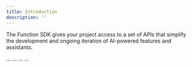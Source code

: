 ```yaml
---
title: Introduction
description: ''
---
```


The Function SDK gives your project access to a set of APIs that simplify the development and ongoing iteration of AI-powered features and assistants.

<CardGroup cols={2}>
  <Card
    title="Connections"
    icon="server"
    href="/sdk/connections"
  >
    ...
  </Card>
  <Card
    title="Inference"
    icon="message-plus"
    href="/sdk/inference"
  >
    ...
  </Card>
  <Card
    title="Search"
    icon="searchengin"
    href="/sdk/search"
  >
    ...
  </Card>
  <Card
    title="Console"
    icon="browsers"
    href="/sdk/console"
  >
    ...
  </Card>
</CardGroup>